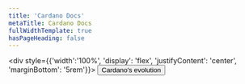 ```yaml
---
title: 'Cardano Docs'
metaTitle: Cardano Docs
fullWidthTemplate: true
hasPageHeading: false
---
```





<Hero
  heading="Cardano ecosystem"
  subHeading="Documentation for the"
  lead="Cardano is a decentralized third-generation proof-of-stake blockchain platform and home to the ada cryptocurrency. It has been designed from the ground up by a team of top engineers and academic experts."
  text="Cardano has a strong focus on sustainability, scalability, and transparency and is a fully open source project that aims to deliver an inclusive, fair, and resilient infrastructure for financial and social applications on a global scale. It is powered by Ouroboros, the ground-breaking proof-of-stake consensus protocol."
  label="Get started"
  ctalink="/introduction/"
/>
<Breakout bgHiLight>
  <SiteWidthWrap>
    <Grid bottomSpace="10">
      <GridItem flexFactor="48%" mobFlexFactor="48%" yspace="2">
        <Tile
          heading="3rd Gen"
          text="Cardano is the first blockchain platform to evolve out of a scientific philosophy and a research-first driven approach. It is being designed for function and scale right from the start."
          label="What is Cardano?"
          ctalink="/introduction"
          icon={IdeaIco}
        />
      </GridItem>
      <GridItem flexFactor="48%" mobFlexFactor="48%" yspace="2">
        <Tile
          heading="Formally verified"
          text="The Cardano platform has been designed from the ground up and verified by an industry-leading combination of top engineers and academic experts in the fields of blockchain and cryptography. Cardano uses formal verification methods to ensure that the system behaves as designed."
          label="High assurance"
          ctalink="https://iohk.io/en/research/library/"
          icon={DocSpeechIco}
        />
      </GridItem>
      <GridItem flexFactor="48%" mobFlexFactor="48%" yspace="2">
        <Tile
          heading="Secure, scalable, and interoperable"
          text="Security is one of the founding principles of Cardano. As it is written in the functional language Haskell, it uses pure functions to build the system, where components can be tested in isolation. More advanced features of Haskell, such as basing the implementation on formal and executable specifications, extensive property-based testing, and running tests in simulation provides a range of powerful methods for ensuring code correctness."
          label="More on security"
          ctalink="/explore-cardano/cardano-design-rationale"
          icon={DiamondsIco}
        />
      </GridItem>
      <GridItem flexFactor="48%" mobFlexFactor="48%" yspace="2">
        <Tile
          heading="Explore more"
          text="The high-level architecture of the Cardano platform stack is modular by design and includes various system components that interact together to fulfil different deployment use cases."
          label="Cardano architecture"
          ctalink="/explore-cardano/cardano-architecture"
          icon={CircuitIco}
        />
      </GridItem>
    </Grid>
  </SiteWidthWrap>
</Breakout>
<Grid pullUp="-12">
  <GridItem flexFactor="100%" mobFlexFactor="100%" single>
    <Tile
      bannerTile
      single
      heading="New to Cardano?"
      text="If you are new to Cardano and would like to learn more about the basics we have a range of explainers on the components of blockchain and how Cardano stands out from other solutions. From explanations on cryptocurrency and consensus and diving deeper into the types of wallets and delegation instructions, we aim to make your introduction to Cardano seamless and comprehensive.
"
      label="Get Started"
      ctalink="/new-to-cardano/introduction"
      icon=""
      btn="secondary"
    />
  </GridItem>
</Grid>
<Grid topSpace="-5">
  <GridItem flexFactor="48%" mobFlexFactor="48%" yspace="2">
    <Tile
      heading="Stake pool operators"
      text="Committed to the health and diversity of Cardano, stake pool operators (SPOs) act as the driving force of the ecosystem, being responsible for transaction processing and block production. Interested in running your own stake pool? Find out how to set up and operate a stake pool. "
      label="Learn more"
      ctalink="/operating-a-stake-pool/creating-a-stake-pool"
      icon=""
    />
  </GridItem>
</Grid>
<Grid bottomSpace="4" mobileBottomSpace="2">
  <GridItem flexFactor="48%" mobFlexFactor="48%" yspace="2">
    <Tile
      boxedTile
      heading="Stake pools"
      text="A stake pool is a reliable server node that focuses on maintenance and holds the combined stake of various stakeholders in a single entity."
      label="Stake pools explained"
      ctalink="/core-concepts/stake-pools"
      icon=""
      btn="primary"
    />
  </GridItem>
  <GridItem flexFactor="48%" mobFlexFactor="48%" yspace="2">
    <Tile
      boxedTile
      heading="Delegation"
      text="Delegation of stake is a mechanism inherent in the Cardano proof of stake (PoS) protocol that allows the protocol to scale even in a setting where the set of stakeholders are highly distributed."
      label="Delegation explained"
      ctalink="/core-concepts/delegation"
      icon=""
      btn="primary"
    />
  </GridItem>
</Grid>
<Grid>
  <GridItem flexFactor="100%" mobFlexFactor="100%">
    <div style={{'width':'100%', 'display': 'flex', 'justifyContent': 'center', 'marginBottom': '5rem'}}>
      <a href='https://roadmap.cardano.org/en/'>
        <Button btn='primary'>Cardano's evolution</Button>
      </a>
    </div>
  </GridItem>
</Grid>